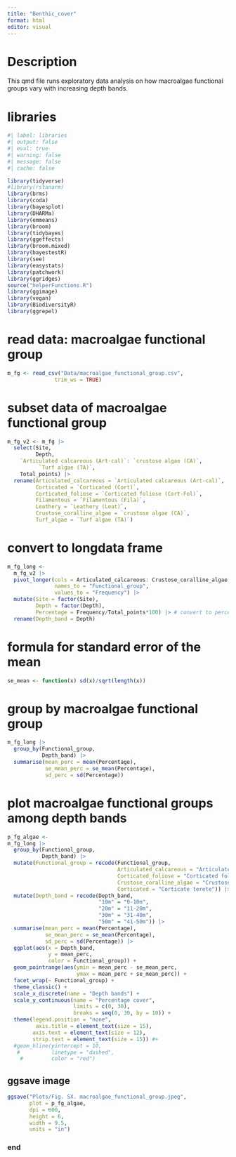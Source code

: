 ---
title: "Benthic_cover"
format: html
editor: visual
---

# Description
This qmd file runs exploratory data analysis on how macroalgae functional groups vary with increasing depth bands. 

# libraries
```{r}
#| label: libraries
#| output: false
#| eval: true
#| warning: false
#| message: false
#| cache: false

library(tidyverse)
#library(rstanarm)
library(brms)
library(coda)
library(bayesplot)
library(DHARMa)
library(emmeans)
library(broom)
library(tidybayes)
library(ggeffects)
library(broom.mixed)
library(bayestestR)
library(see)
library(easystats)
library(patchwork)
library(ggridges)
source("helperFunctions.R")
library(ggimage)
library(vegan)
library(BiodiversityR)
library(ggrepel)
```

# read data: macroalgae functional group
```{r}
m_fg <- read_csv("Data/macroalgae_functional_group.csv",
               trim_ws = TRUE)
```

# subset data of macroalgae functional group
```{r}
m_fg_v2 <- m_fg |> 
  select(Site,
         Depth,
    `Articulated calcareous (Art-cal)`: `crustose algae (CA)`,
          `Turf algae (TA)`,
    Total_points) |> 
  rename(Articulated_calcareous = `Articulated calcareous (Art-cal)`,
         Corticated = `Corticated (Cort)`,
         Corticated_foliose = `Corticated foliose (Cort-Fol)`,
         Filamentous = `Filamentous (Fila)`,
         Leathery = `Leathery (Leat)`,
         Crustose_coralline_algae = `crustose algae (CA)`,
         Turf_algae = `Turf algae (TA)`)
```

# convert to longdata frame
```{r}
m_fg_long <- 
  m_fg_v2 |> 
  pivot_longer(cols = Articulated_calcareous: Crustose_coralline_algae, 
               names_to = "Functional_group", 
               values_to = "Frequency") |> 
  mutate(Site = factor(Site),
         Depth = factor(Depth),
         Percentage = Frequency/Total_points*100) |> # convert to percentage cover 
  rename(Depth_band = Depth)
```

# formula for standard error of the mean
```{r}
se_mean <- function(x) sd(x)/sqrt(length(x))
```

# group by macroalgae functional group
```{r}
m_fg_long |> 
  group_by(Functional_group,
           Depth_band) |> 
  summarise(mean_perc = mean(Percentage),
            se_mean_perc = se_mean(Percentage),
            sd_perc = sd(Percentage)) 
```

# plot macroalgae functional groups among depth bands
```{r}
p_fg_algae <- 
m_fg_long |> 
  group_by(Functional_group,
           Depth_band) |> 
  mutate(Functional_group = recode(Functional_group,
                                   Articulated_calcareous = "Articulated calcareous",
                                   Corticated_foliose = "Corticated foliose",
                                   Crustose_coralline_algae = "Crustose coralline algae",
                                   Corticated = "Corticate terete")) |> 
  mutate(Depth_band = recode(Depth_band,
                             "10m" = "0-10m",
                             "20m" = "11-20m",
                             "30m" = "31-40m",
                             "50m" = "41-50m")) |> 
  summarise(mean_perc = mean(Percentage),
            se_mean_perc = se_mean(Percentage),
            sd_perc = sd(Percentage)) |> 
  ggplot(aes(x = Depth_band,
             y = mean_perc,
             color = Functional_group)) +
  geom_pointrange(aes(ymin = mean_perc - se_mean_perc,
                      ymax = mean_perc + se_mean_perc)) + 
  facet_wrap(~ Functional_group) +
  theme_classic() +
  scale_x_discrete(name = "Depth bands") +
  scale_y_continuous(name = "Percentage cover",
                     limits = c(0, 30),
                     breaks = seq(0, 30, by = 10)) +
  theme(legend.position = "none",
         axis.title = element_text(size = 15),
        axis.text = element_text(size = 12),
        strip.text = element_text(size = 15)) #+
  #geom_hline(yintercept = 10,
   #          linetype = "dashed",
    #         color = "red")
```

## ggsave image
```{r}
ggsave("Plots/Fig. SX. macroalgae_functional_group.jpeg",
       plot = p_fg_algae, 
       dpi = 600, 
       height = 6, 
       width = 9.5, 
       units = "in")
```

### end
